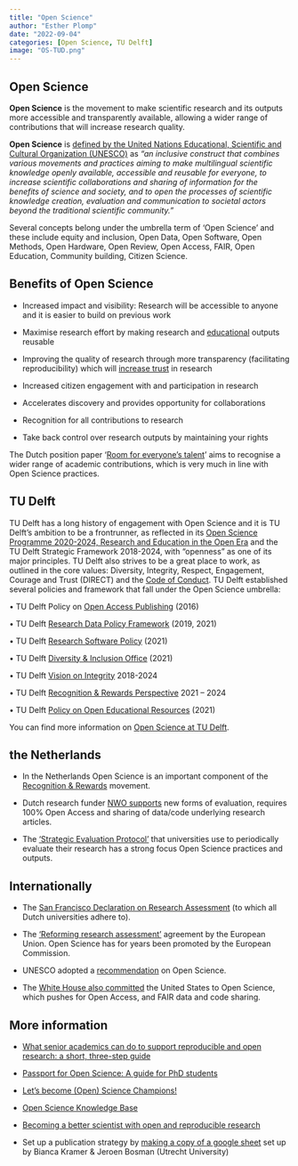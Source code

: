 ```yaml
---
title: "Open Science"
author: "Esther Plomp"
date: "2022-09-04"
categories: [Open Science, TU Delft]
image: "OS-TUD.png"
---
```


## Open Science

**Open Science** is the movement to make scientific research and its outputs more accessible and transparently available, allowing a wider range of contributions that will increase research quality.

**Open Science** is [defined by the United Nations Educational, Scientific and Cultural Organization (UNESCO)](https://unesdoc.unesco.org/ark:/48223/pf0000379949.locale=en) as *"an inclusive construct that combines various movements and practices aiming to make multilingual scientific knowledge openly available, accessible and reusable for everyone, to increase scientific collaborations and sharing of information for the benefits of science and society, and to open the processes of scientific knowledge creation, evaluation and communication to societal actors beyond the traditional scientific community."*

Several concepts belong under the umbrella term of 'Open Science' and these include equity and inclusion, Open Data, Open Software, Open Methods, Open Hardware, Open Review, Open Access, FAIR, Open Education, Community building, Citizen Science.

## Benefits of Open Science

-   Increased impact and visibility: Research will be accessible to anyone and it is easier to build on previous work

-   Maximise research effort by making research and [educational](https://universiteitenvannederland.nl/nl_NL/nieuwsbericht/nieuwsbericht/831-p-hogescholen-universiteiten-en-surf-gaan-em-samenwerken-em-aan-digitale-en-open-leermaterialen-p.html) outputs reusable

-   Improving the quality of research through more transparency (facilitating reproducibility) which will [increase trust](https://doi.org/10.1177/09636625221100686) in research

-   Increased citizen engagement with and participation in research

-   Accelerates discovery and provides opportunity for collaborations

-   Recognition for all contributions to research

-   Take back control over research outputs by maintaining your rights

The Dutch position paper '[Room for everyone's talent](https://www.nwo.nl/sites/nwo/files/media-files/2019-Recognition-Rewards-Position-Paper_EN.pdf)' aims to recognise a wider range of academic contributions, which is very much in line with Open Science practices.

## TU Delft

TU Delft has a long history of engagement with Open Science and it is TU Delft's ambition to be a frontrunner, as reflected in its [Open Science Programme 2020-2024, Research and Education in the Open Era](https://www.tudelft.nl/library/tu-delft-open-science/about-the-programme) and the TU Delft Strategic Framework 2018-2024, with "openness" as one of its major principles. TU Delft also strives to be a great place to work, as outlined in the core values: Diversity, Integrity, Respect, Engagement, Courage and Trust (DIRECT) and the [Code of Conduct](https://d2k0ddhflgrk1i.cloudfront.net/TUDelft/Over_TU_Delft/Strategie/Integriteitsbeleid/COC%20EN.pdf). TU Delft established several policies and framework that fall under the Open Science umbrella:

• TU Delft Policy on [Open Access Publishing](https://d1rkab7tlqy5f1.cloudfront.net/TUDelft/Over_TU_Delft/Strategie/OA_beleid_def_29-1-2016.pdf) (2016)

• TU Delft [Research Data Policy Framework](https://d2k0ddhflgrk1i.cloudfront.net/Library/Themaportalen/RDM/researchdata-framework-policy.pdf) (2019, 2021)

• TU Delft [Research Software Policy](https://doi.org/10.5281/zenodo.4629662) (2021)

• TU Delft [Diversity & Inclusion Office](https://www.tudelft.nl/en/about-tu-delft/strategy/strategy-documents-tu-delft/diversity-policy) (2021)

• TU Delft [Vision on Integrity](https://d1rkab7tlqy5f1.cloudfront.net/TUDelft/Over_TU_Delft/Strategie/Integriteitsbeleid/TU%20Delft%20Vision%20on%20Integrity%202018-2024.pdf) 2018-2024

• TU Delft [Recognition & Rewards Perspective](https://d2k0ddhflgrk1i.cloudfront.net/TUDelft/Over_TU_Delft/Strategie/Erkennen%20en%20Waarderen%20-%20recognition%20and%20reward/TU%20Delft%20Recognition%20and%20Rewards%20perspective%20def.pdf) 2021 -- 2024

• TU Delft [Policy on Open Educational Resources](https://doi.org/10.4233/uuid:68a07efc-fc4d-4a57-8e93-88a3af37465a) (2021)

You can find more information on [Open Science at TU Delft](https://www.tudelft.nl/open-science).

## the Netherlands

-   In the Netherlands Open Science is an important component of the [Recognition & Rewards](https://recognitionrewards.nl/) movement.

-   Dutch research funder [NWO supports](https://www.nwo.nl/en/open-science) new forms of evaluation, requires 100% Open Access and sharing of data/code underlying research articles.

-   The ['Strategic Evaluation Protocol'](https://www.universiteitenvannederland.nl/files/documenten/Domeinen/Onderzoek/SEP_2021-2027.pdf) that universities use to periodically evaluate their research has a strong focus Open Science practices and outputs.

## Internationally

-   The [San Francisco Declaration on Research Assessment](https://sfdora.org/) (to which all Dutch universities adhere to).

-   The ['Reforming research assessment'](https://research-and-innovation.ec.europa.eu/news/all-research-and-innovation-news/reforming-research-assessment-agreement-now-final-2022-07-20_en) agreement by the European Union. Open Science has for years been promoted by the European Commission.

-   UNESCO adopted a [recommendation](https://en.unesco.org/science-sustainable-future/open-science/recommendation) on Open Science.

-   The [White House also committed](https://cen.acs.org/policy/publishing/White-House-mandates-immediate-open/100/web/2022/08#:~:text=All%20US%20federally%2Dfunded%20research,31%2C%202025.) the United States to Open Science, which pushes for Open Access, and FAIR data and code sharing.

## More information

-   [What senior academics can do to support reproducible and open research: a short, three-step guide](https://doi.org/10.31234/osf.io/jyfr7)

-   [Passport for Open Science: A guide for PhD students](https://www.ouvrirlascience.fr/passport-for-open-science-a-practical-guide-for-phd-students/)

-   [Let's become (Open) Science Champions!](https://www.youtube.com/watch?v=IV1aFnPkUSI)

-   [Open Science Knowledge Base](https://how-to-open.science/)

-   [Becoming a better scientist with open and reproducible research](https://lgatto.github.io/open-and-rr-2/)

-   Set up a publication strategy by [making a copy of a google sheet](https://docs.google.com/spreadsheets/d/1ALIr6i-ufawnR1_tZBbF_Io7ihWpLZKBOD0aLhRRp0U/edit) set up by Bianca Kramer & Jeroen Bosman (Utrecht University)
